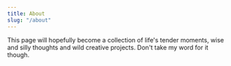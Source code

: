 ```yaml
---
title: About
slug: "/about"
---
```


This page will hopefully become a collection of life's tender moments, wise and silly thoughts and wild creative projects. Don't take my word for it though.
